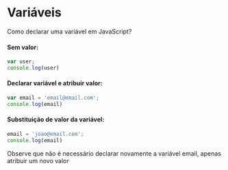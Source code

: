 # Variáveis
Como declarar uma variável em JavaScript?
#### Sem valor:
```javascript
var user;
console.log(user)
```

#### Declarar variável e atribuir valor:
```javascript
var email = 'email@email.com';
console.log(email)
```

#### Substituição de valor da variável:
```javascript
email = 'joao@email.com';
console.log(email)
```
Observe que não é necessário declarar novamente a variável email, apenas atribuir um novo valor